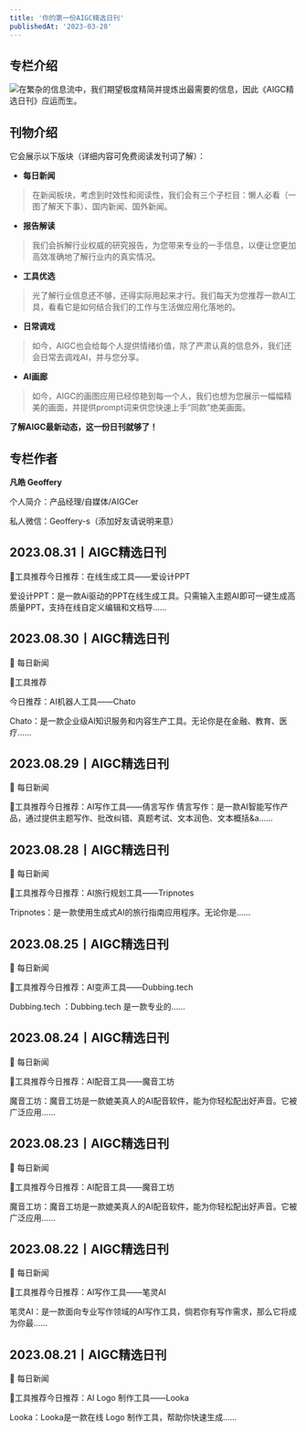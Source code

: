 ```yaml
---
title: '你的第一份AIGC精选日刊'
publishedAt: '2023-03-28'
---
```


## 专栏介绍

![](https://static.xiaobot.net/file/2023-03-29/69891/fabd34dac5ffa539488330cfcadb0a7d.png)在繁杂的信息流中，我们期望极度精简并提炼出最需要的信息，因此《AIGC精选日刊》应运而生。

刊物介绍
----

它会展示以下版块（详细内容可免费阅读发刊词了解）：

* **每日新闻**


> 在新闻板块，考虑到时效性和阅读性，我们会有三个子栏目：懒人必看（一图了解天下事）、国内新闻、国外新闻。
* **报告解读**


> 我们会拆解行业权威的研究报告，为您带来专业的一手信息，以便让您更加高效准确地了解行业内的真实情况。
* **工具优选**


> 光了解行业信息还不够，还得实际用起来才行。我们每天为您推荐一款AI工具，看看它是如何结合我们的工作与生活做应用化落地的。
* **日常调戏**


> 如今，AIGC也会给每个人提供情绪价值，除了严肃认真的信息外，我们还会日常去调戏AI，并与您分享。
* **AI画廊**


> 如今，AIGC的画图应用已经惊艳到每一个人，我们也想为您展示一幅幅精美的画面，并提供prompt词来供您快速上手“同款”绝美画面。

**了解AIGC最新动态，这一份日刊就够了！**

专栏作者
----

**凡皓 Geoffery**

个人简介：产品经理/自媒体/AIGCer

私人微信：Geoffery-s（添加好友请说明来意）



## 2023.08.31丨AIGC精选日刊
🔨工具推荐今日推荐：在线生成工具——爱设计PPT

爱设计PPT：是一款Ai驱动的PPT在线生成工具。只需输入主题AI即可一键生成高质量PPT，支持在线自定义编辑和文档导......

## 2023.08.30丨AIGC精选日刊
📰 每日新闻

🔨工具推荐

今日推荐：AI机器人工具——Chato

Chato：是一款企业级AI知识服务和内容生产工具。无论你是在金融、教育、医疗......

## 2023.08.29丨AIGC精选日刊
📰 每日新闻

🔨工具推荐今日推荐：AI写作工具——倩言写作 倩言写作：是一款AI智能写作产品，通过提供主题写作、批改纠错、真题考试、文本润色、文本概括&a......

## 2023.08.28丨AIGC精选日刊
📰 每日新闻

🔨工具推荐今日推荐：AI旅行规划工具——Tripnotes

Tripnotes：是一款使用生成式AI的旅行指南应用程序。无论你是......

## 2023.08.25丨AIGC精选日刊
📰 每日新闻

🔨工具推荐今日推荐：AI变声工具——Dubbing.tech

Dubbing.tech ：Dubbing.tech 是一款专业的......

## 2023.08.24丨AIGC精选日刊
📰 每日新闻

🔨工具推荐今日推荐：AI配音工具——魔音工坊

魔音工坊：魔音工坊是一款媲美真人的AI配音软件，能为你轻松配出好声音。它被广泛应用......

## 2023.08.23丨AIGC精选日刊
📰 每日新闻

🔨工具推荐今日推荐：AI配音工具——魔音工坊

魔音工坊：魔音工坊是一款媲美真人的AI配音软件，能为你轻松配出好声音。它被广泛应用......

## 2023.08.22丨AIGC精选日刊
📰 每日新闻

🔨工具推荐今日推荐：AI写作工具——笔灵AI

笔灵AI：是一款面向专业写作领域的AI写作工具，倘若你有写作需求，那么它将成为你最......

## 2023.08.21丨AIGC精选日刊
📰 每日新闻

🔨工具推荐今日推荐：AI Logo 制作工具——Looka

Looka：Looka是一款在线 Logo 制作工具，帮助你快速生成......

